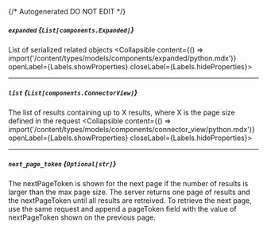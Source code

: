 {/* Autogenerated DO NOT EDIT  */}

##### `expanded` *{`List[components.Expanded]`}*
List of serialized related objects
<Collapsible content={() => import('/content/types/models/components/expanded/python.mdx')} openLabel={Labels.showProperties} closeLabel={Labels.hideProperties}>
</Collapsible>

---
##### `list` *{`List[components.ConnectorView]`}*
The list of results containing up to X results, where X is the page size defined in the request
<Collapsible content={() => import('/content/types/models/components/connector_view/python.mdx')} openLabel={Labels.showProperties} closeLabel={Labels.hideProperties}>
</Collapsible>

---
##### `next_page_token` *{`Optional[str]`}*
The nextPageToken is shown for the next page if the number of results is larger than the max page size. The server returns one page of results and the nextPageToken until all results are retreived. To retrieve the next page, use the same request and append a pageToken field with the value of nextPageToken shown on the previous page.


